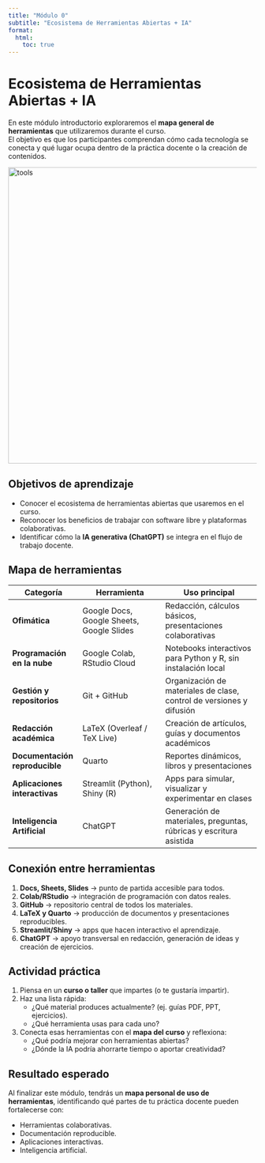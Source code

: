 ```yaml
---
title: "Módulo 0"
subtitle: "Ecosistema de Herramientas Abiertas + IA"
format:
  html:
    toc: true
---
```


# Ecosistema de Herramientas Abiertas + IA

En este módulo introductorio exploraremos el **mapa general de herramientas** que utilizaremos durante el curso.  
El objetivo es que los participantes comprendan cómo cada tecnología se conecta y qué lugar ocupa dentro de la práctica docente o la creación de contenidos.

<img src="images/m00.svg" alt="tools" width="600"/>




## Objetivos de aprendizaje

- Conocer el ecosistema de herramientas abiertas que usaremos en el curso.  
- Reconocer los beneficios de trabajar con software libre y plataformas colaborativas.  
- Identificar cómo la **IA generativa (ChatGPT)** se integra en el flujo de trabajo docente.  



## Mapa de herramientas

| Categoría | Herramienta | Uso principal |
|-----------|-------------|---------------|
| **Ofimática** | Google Docs, Google Sheets, Google Slides | Redacción, cálculos básicos, presentaciones colaborativas |
| **Programación en la nube** | Google Colab, RStudio Cloud | Notebooks interactivos para Python y R, sin instalación local |
| **Gestión y repositorios** | Git + GitHub | Organización de materiales de clase, control de versiones y difusión |
| **Redacción académica** | LaTeX (Overleaf / TeX Live) | Creación de artículos, guías y documentos académicos |
| **Documentación reproducible** | Quarto | Reportes dinámicos, libros y presentaciones |
| **Aplicaciones interactivas** | Streamlit (Python), Shiny (R) | Apps para simular, visualizar y experimentar en clases |
| **Inteligencia Artificial** | ChatGPT | Generación de materiales, preguntas, rúbricas y escritura asistida |

## Conexión entre herramientas

1. **Docs, Sheets, Slides** → punto de partida accesible para todos.  
2. **Colab/RStudio** → integración de programación con datos reales.  
3. **GitHub** → repositorio central de todos los materiales.  
4. **LaTeX y Quarto** → producción de documentos y presentaciones reproducibles.  
5. **Streamlit/Shiny** → apps que hacen interactivo el aprendizaje.  
6. **ChatGPT** → apoyo transversal en redacción, generación de ideas y creación de ejercicios.  



## Actividad práctica

1. Piensa en un **curso o taller** que impartes (o te gustaría impartir).  
2. Haz una lista rápida:  
   - ¿Qué material produces actualmente? (ej. guías PDF, PPT, ejercicios).  
   - ¿Qué herramienta usas para cada uno?  
3. Conecta esas herramientas con el **mapa del curso** y reflexiona:  
   - ¿Qué podría mejorar con herramientas abiertas?  
   - ¿Dónde la IA podría ahorrarte tiempo o aportar creatividad?  



## Resultado esperado

Al finalizar este módulo, tendrás un **mapa personal de uso de herramientas**, identificando qué partes de tu práctica docente pueden fortalecerse con:  

- Herramientas colaborativas.  
- Documentación reproducible.  
- Aplicaciones interactivas.  
- Inteligencia artificial.  


